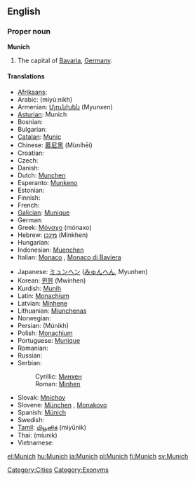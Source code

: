 ==English==
{{wikipedia}}

===Proper noun===
'''Munich'''

# The capital of [[Bavaria]], [[Germany]].

====Translations====
{{top}}
* [[Afrikaans]]: {{t-|af|München|xs=Afrikaans}}
* Arabic: {{Arab|[[ميونخ]]}} (miyú:nikh)
* Armenian: [[Մյունխեն]] (Myunxen)
* [[Asturian]]: Munich
* Bosnian: {{t-|bs|Minhen|m}}
* Bulgarian: {{t+|bg|Мюнхен|m|tr=Mjúnkhen|sc=Cyrl}}
* [[Catalan]]: [[Munic]]
* Chinese: [[慕尼黑]] (Mùníhēi)
* Croatian: {{t-|hr|Minhen|m}}
* Czech: {{t-|cs|Mnichov|m}}
* Danish: {{t-|da|München}}
* Dutch: [[Munchen]]
* Esperanto: [[Munkeno]]
* Estonian: {{t-|et|München}}
* Finnish: {{t+|fi|München}}
* French: {{t-|fr|Munich}}
* [[Galician]]: [[Munique]]
* German: {{t+|de|München|n}}
* Greek: [[Μόναχο]] (mónaxo) {{n}}
* Hebrew: [[מינכן]] (Minkhen)
* Hungarian: {{t+|hu|München}}
* Indonesian: [[Muenchen]]
* Italian: [[Monaco]] {{f}}, [[Monaco di Baviera]] {{f}}
{{mid}}
* Japanese: [[ミュンヘン]] ([[みゅんへん]], Myunhen)
* Korean: [[뮌헨]] (Mwinhen)
* Kurdish: [[Munih]]
* Latin: [[Monachium]]
* Latvian: [[Minhene]]
* Lithuanian: [[Miunchenas]]
* Norwegian: {{t+|no|München}}
* Persian: {{fa-Arab|[[مونیخ]]}} (Múnikh)
* Polish: [[Monachium]] {{m}}
* Portuguese: [[Munique]] {{m}}
* Romanian: {{t-|ro|München}}
* Russian: {{t-|ru|Мюнхен|m|tr=Mjúnxen|sc=Cyrl}}
* Serbian:
*: Cyrillic: [[Минхен#Serbian|Минхен]] {{m}}
*: Roman: [[Minhen#Serbian|Minhen]] {{m}}
* Slovak: [[Mníchov]] {{m}}
* Slovene: [[München]] {{m}}, [[Monakovo]] {{n}}
* Spanish: [[Múnich]] {{m}}
* Swedish: {{t+|sv|München}}
* [[Tamil]]: [[மியூனிக்]] (miyūnik)
* Thai: {{Thai|[[มิวนิก]]}} (míunik)
* Vietnamese: {{t-|vi|München|xs=Vietnamese}}
{{bottom}}

[[Category:Cities]]
[[Category:Exonyms]]

[[el:Munich]]
[[hu:Munich]]
[[ja:Munich]]
[[pl:Munich]]
[[fi:Munich]]
[[sv:Munich]]